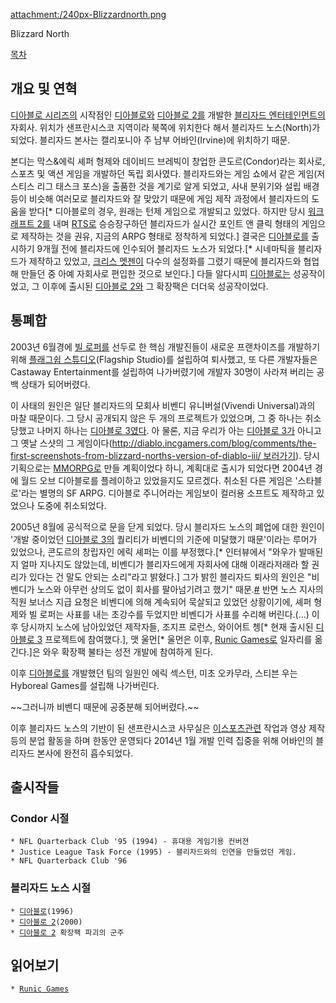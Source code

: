 attachment:/240px-Blizzardnorth.png

Blizzard North

[[목차]]
== 개요 및 연혁 ==
[[디아블로 시리즈]]의 시작점인 [[디아블로]]와 [[디아블로 2]]를 개발한 [[블리자드 엔터테인먼트]]의 자회사. 위치가 샌프란시스코 지역이라 북쪽에 위치한다 해서 블리자드 노스(North)가 되었다. 블리자드 본사는 캘리포니아 주 남부 어바인(Irvine)에 위치하기 때문.

본디는 막스&에릭 셰퍼 형제와 데이비드 브레빅이 창업한 콘도르(Condor)라는 회사로, 스포츠 및 액션 게임을 개발하던 독립 회사였다. 블리자드와는 게임 쇼에서 같은 게임(저스티스 리그 태스크 포스)을 출품한 것을 계기로 알게 되었고, 사내 분위기와 설립 배경 등이 비슷해 여러모로 블리자드와 잘 맞았기 때문에 게임 제작 과정에서 블리자드의 도움을 받다[* 디아블로의 경우, 원래는 턴제 게임으로 개발되고 있었다. 하지만 당시 [[워크래프트 2]]를 내며 [[RTS]]로 승승장구하던 블리자드가 실시간 포인트 앤 클릭 형태의 게임으로 제작하는 것을 권유, 지금의 ARPG 형태로 정착하게 되었다.] 결국은 [[디아블로]]를 출시하기 9개월 전에 블리자드에 인수되어 블리자드 노스가 되었다.[* 시네마틱을 블리자드가 제작하고 있었고, [[크리스 멧젠]]이 다수의 설정화를 그렸기 때문에 블리자드와 협업해 만들던 중 아예 자회사로 편입한 것으로 보인다.] 다들 알다시피 [[디아블로]]는 성공작이었고, 그 이후에 출시된 [[디아블로 2]]와 그 확장팩은 더더욱 성공작이었다.

== 통폐합 ==
2003년 6월경에 [[빌 로퍼]]를 선두로 한 핵심 개발진들이 새로운 프랜차이즈를 개발하기 위해 [[플래그쉽 스튜디오]](Flagship Studio)를 설립하여 퇴사했고, 또 다른 개발자들은 Castaway Entertainment를 설립하여 나가버렸기에 개발자 30명이 사라져 버리는 공백 상태가 되어버렸다. 

이 사태의 원인은 일단 블리자드의 모회사 비벤디 유니버설(Vivendi Universal)과의 마찰 때문이다. 그 당시 공개되지 않은 두 개의 프로젝트가 있었으며, 그 중 하나는 취소당했고 나머지 하나는 [[디아블로 3]]였다. 아 물론, 지금 우리가 아는 [[디아블로 3]]가 아니고 그 옛날 스샷의 그 게임이다([[http://diablo.incgamers.com/blog/comments/the-first-screenshots-from-blizzard-norths-version-of-diablo-iii/ 보러가기]]). 당시 기획으로는 [[MMORPG]]로 만들 계획이었다 하니, 계획대로 출시가 되었다면 2004년 경에 월드 오브 디아블로를 플레이하고 있었을지도 모르겠다. 취소된 다른 게임은 '스타블로'라는 별명의 SF ARPG. 디아블로 주니어라는 게임보이 컬러용 소프트도 제작하고 있었으나 도중에 취소되었다.

2005년 8월에 공식적으로 문을 닫게 되었다. 당시 블리자드 노스의 폐업에 대한 원인이 '개발 중이었던 [[디아블로 3]]의 퀄리티가 비벤디의 기준에 미달했기 때문'이라는 루머가 있었으나, 콘도르의 창립자인 에릭 셰퍼는 이를 부정했다.[* 인터뷰에서 "와우가 발매된 지 얼마 지나지도 않았는데, 비벤디가 블리자드에게 자회사에 대해 이래라저래라 할 권리가 있다는 건 말도 안되는 소리"라고 밝혔다.] 그가 밝힌 블리자드 퇴사의 원인은 "비벤디가 노스와 아무런 상의도 없이 회사를 팔아넘기려고 했기" 때문.[http://www.gamefront.com/blizzard-north-closure-myths-debunked-by-schaefer-and-uelmen/ #] 반면 노스 지사의 직원 보너스 지급 요청은 비벤디에 의해 계속되어 묵살되고 있었던 상황이기에, 셰퍼 형제와 빌 로퍼는 사표를 내는 초강수를 두었지만 비벤디가 사표를 수리해 버린다.(...) 이후 당시까지 노스에 남아있었던 제작자들, 조지프 로런스, 와이어트 쳉[* 현재 출시된 [[디아블로 3]] 프로젝트에 참여했다.], 맷 울먼[* 울먼은 이후, [[Runic Games]]로 일자리를 옮긴다.]은 와우 확장팩 불타는 성전 개발에 참여하게 된다.

이후 [[디아블로]]를 개발했던 팀의 일원인 에릭 섹스턴, 미초 오카무라, 스티븐 우는 Hyboreal Games를 설립해 나가버린다.

~~그러니까 비벤디 때문에 공중분해 되어버렸다.~~

이후 블리자드 노스의 기반이 된 샌프란시스코 사무실은 [[이스포츠]]관련 작업과 영상 제작 등의 분업 활동을 하며 한동안 운영되다 2014년 1월 개발 인력 집중을 위해 어바인의 블리자드 본사에 완전히 흡수되었다.

== 출시작들 ==
=== Condor 시절 ===
 * NFL Quarterback Club '95 (1994) - 휴대용 게임기용 컨버젼
 * Justice League Task Force (1995) - 블리자드와의 인연을 만들었던 게임.
 * NFL Quarterback Club '96

=== 블리자드 노스 시절 ===
 * [[디아블로]](1996)
 * [[디아블로 2]](2000)
 * [[디아블로 2]] 확장팩 파괴의 군주

== 읽어보기 ==
 * [[Runic Games]]
